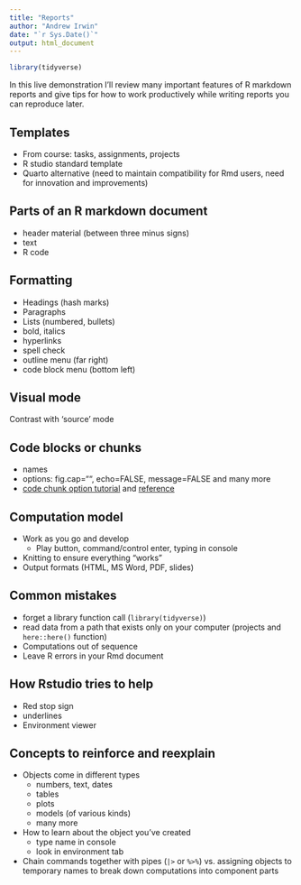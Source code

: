 ```yaml
---
title: "Reports"
author: "Andrew Irwin"
date: "`r Sys.Date()`"
output: html_document
---
```


```r
library(tidyverse)
```

In this live demonstration I'll review many important features of R markdown reports and give tips for how to work productively while writing reports you can reproduce later.

## Templates

* From course: tasks, assignments, projects
* R studio standard template
* Quarto alternative (need to maintain compatibility for Rmd users, need for innovation and improvements)

## Parts of an R markdown document

* header material (between three minus signs)
* text
* R code

## Formatting

* Headings (hash marks)
* Paragraphs
* Lists (numbered, bullets)
* bold, italics
* hyperlinks
* spell check
* outline menu (far right)
* code block menu (bottom left)

## Visual mode 

Contrast with 'source' mode

## Code blocks or chunks

* names
* options: fig.cap="", echo=FALSE, message=FALSE and many more
* [code chunk option tutorial](https://rmarkdown.rstudio.com/lesson-3.html) and [reference](https://bookdown.org/yihui/rmarkdown-cookbook/chunk-options.html)

## Computation model

* Work as you go and develop
  * Play button, command/control enter, typing in console
* Knitting to ensure everything "works"
* Output formats (HTML, MS Word, PDF, slides)

## Common mistakes

* forget a library function call (`library(tidyverse)`)
* read data from a path that exists only on your computer (projects and `here::here()` function)
* Computations out of sequence
* Leave R errors in your Rmd document

## How Rstudio tries to help

* Red stop sign
* underlines
* Environment viewer

## Concepts to reinforce and reexplain

* Objects come in different types
  * numbers, text, dates
  * tables
  * plots
  * models (of various kinds)
  * many more
* How to learn about the object you've created
  * type name in console
  * look in environment tab
* Chain commands together with pipes (`|>` or `%>%`) vs. assigning objects to temporary names to break down computations into component parts

